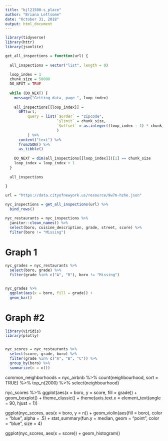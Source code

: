 ```yaml
---
title: "bjl21500-s_place"
author: "Briana Lettsome"
date: "October 31, 2018"
output: html_document
---
```


```r
library(tidyverse)
library(httr)
library(jsonlite)

get_all_inspections = function(url) {
  
  all_inspections = vector("list", length = 0)
  
  loop_index = 1
  chunk_size = 50000
  DO_NEXT = TRUE
  
  while (DO_NEXT) {
    message("Getting data, page ", loop_index)
    
    all_inspections[[loop_index]] = 
      GET(url,
          query = list(`$order` = "zipcode",
                       `$limit` = chunk_size,
                       `$offset` = as.integer((loop_index - 1) * chunk_size)
                       )
          ) %>%
      content("text") %>%
      fromJSON() %>%
      as_tibble()
    
    DO_NEXT = dim(all_inspections[[loop_index]])[1] == chunk_size
    loop_index = loop_index + 1
  }
  
  all_inspections
  
}

url = "https://data.cityofnewyork.us/resource/9w7m-hzhe.json"

nyc_inspections = get_all_inspections(url) %>%
  bind_rows() 
```

```r
nyc_restaurants = nyc_inspections %>%
  janitor::clean_names() %>%
  select(boro, cuisine_description, grade, street, score) %>%
  filter(boro != "Missing")
```


# Graph 1
```r
nyc_grades = nyc_restaurants %>%
  select(boro, grade) %>%
  filter(grade %in% c("A", "B"), boro != "Missing") 


nyc_grades %>%
  ggplot(aes(x = boro, fill = grade)) + 
  geom_bar()
```

# Graph #2
```r
library(viridis)
library(plotly)


nyc_scores = nyc_restaurants %>%
  select(score, grade, boro) %>%
  filter(grade %in% c("A", "B", "C")) %>%
  group_by(boro) %>%
  summarize(n = n())
```

common_neighborhoods =
  nyc_airbnb %>% 
  count(neighbourhood, sort = TRUE) %>% 
  top_n(2000) %>% 
  select(neighbourhood)

nyc_scores %>%
   ggplot(aes(x = boro, y = score, fill = grade)) +
  geom_boxplot() +
  theme_classic() + 
  theme(axis.text.x = element_text(angle = 90, hjust = 1))


ggplot(nyc_scores, aes(x = boro, y = n)) + 
  geom_violin(aes(fill = boro), color = "blue", alpha = .5) + 
  stat_summary(fun.y = median, geom = "point", color = "blue", size = 4)

ggplot(nyc_scores, aes(x = score)) + 
  geom_histogram()
